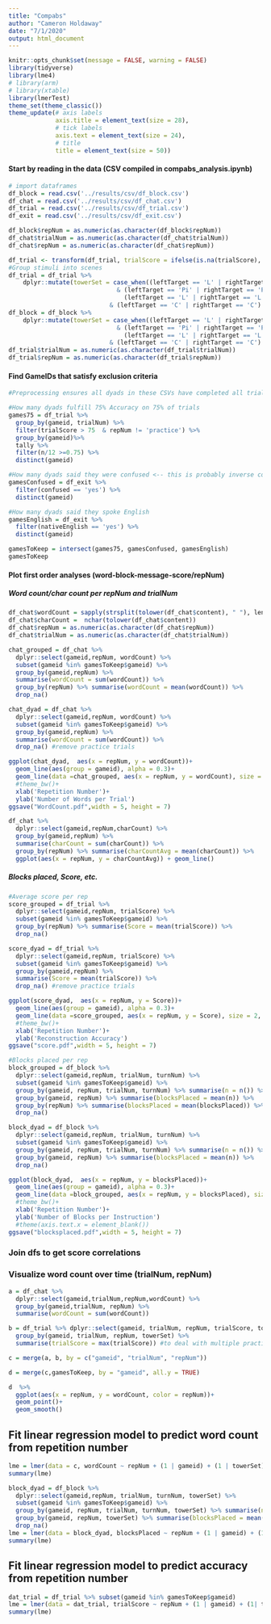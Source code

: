 ```yaml
---
title: "Compabs"
author: "Cameron Holdaway"
date: "7/1/2020"
output: html_document
---
```


```r
knitr::opts_chunk$set(message = FALSE, warning = FALSE)
library(tidyverse)
library(lme4)
# library(arm)
# library(xtable)
library(lmerTest)
theme_set(theme_classic())
theme_update(# axis labels
             axis.title = element_text(size = 28),
             # tick labels
             axis.text = element_text(size = 24),
             # title 
             title = element_text(size = 50))

```
#### Start by reading in the data (CSV compiled in compabs_analysis.ipynb)
```r
# import dataframes
df_block = read.csv('../results/csv/df_block.csv')
df_chat = read.csv('../results/csv/df_chat.csv')
df_trial = read.csv('../results/csv/df_trial.csv')
df_exit = read.csv('../results/csv/df_exit.csv')

df_block$repNum = as.numeric(as.character(df_block$repNum))
df_chat$trialNum = as.numeric(as.character(df_chat$trialNum))
df_chat$repNum = as.numeric(as.character(df_chat$repNum))

df_trial <- transform(df_trial, trialScore = ifelse(is.na(trialScore), score, trialScore)) #fix score variable name change from livetest0 to pilots
#Group stimuli into scenes
df_trial = df_trial %>%
    dplyr::mutate(towerSet = case_when((leftTarget == 'L' | rightTarget == 'L')
                              & (leftTarget == 'Pi' | rightTarget == 'Pi')~ 'L/Pi',
                                (leftTarget == 'L' | rightTarget == 'L')
                            & (leftTarget == 'C' | rightTarget == 'C') ~ 'L/C', TRUE~'C/Pi'))
df_block = df_block %>%
    dplyr::mutate(towerSet = case_when((leftTarget == 'L' | rightTarget == 'L')
                              & (leftTarget == 'Pi' | rightTarget == 'Pi')~ 'L/Pi',
                                (leftTarget == 'L' | rightTarget == 'L')
                            & (leftTarget == 'C' | rightTarget == 'C') ~ 'L/C', TRUE~'C/Pi'))
df_trial$trialNum = as.numeric(as.character(df_trial$trialNum))
df_trial$repNum = as.numeric(as.character(df_trial$repNum))
```

#### Find GameIDs that satisfy exclusion criteria
```r
 
#Preprocessing ensures all dyads in these CSVs have completed all trials

#How many dyads fulfill 75% Accuracy on 75% of trials
games75 = df_trial %>% 
  group_by(gameid, trialNum) %>% 
  filter(trialScore > 75  & repNum != 'practice') %>%
  group_by(gameid)%>% 
  tally %>% 
  filter(n/12 >=0.75) %>% 
  distinct(gameid)

#How many dyads said they were confused <-- this is probably inverse coded...
gamesConfused = df_exit %>% 
  filter(confused == 'yes') %>% 
  distinct(gameid)

#How many dyads said they spoke English
gamesEnglish = df_exit %>% 
  filter(nativeEnglish == 'yes') %>% 
  distinct(gameid)

gamesToKeep = intersect(games75, gamesConfused, gamesEnglish)
gamesToKeep
```

#### Plot first order analyses (word-block-message-score/repNum)
##### Word count/char count per repNum and trialNum
```r
df_chat$wordCount = sapply(strsplit(tolower(df_chat$content), " "), length)
df_chat$charCount =  nchar(tolower(df_chat$content))
df_chat$repNum = as.numeric(as.character(df_chat$repNum))
df_chat$trialNum = as.numeric(as.character(df_chat$trialNum))
```
```r
chat_grouped = df_chat %>% 
  dplyr::select(gameid,repNum, wordCount) %>% 
  subset(gameid %in% gamesToKeep$gameid) %>% 
  group_by(gameid,repNum) %>% 
  summarise(wordCount = sum(wordCount)) %>% 
  group_by(repNum) %>% summarise(wordCount = mean(wordCount)) %>% 
  drop_na()

chat_dyad = df_chat %>% 
  dplyr::select(gameid,repNum, wordCount) %>% 
  subset(gameid %in% gamesToKeep$gameid) %>%
  group_by(gameid,repNum) %>% 
  summarise(wordCount = sum(wordCount)) %>% 
  drop_na() #remove practice trials

ggplot(chat_dyad,  aes(x = repNum, y = wordCount))+
  geom_line(aes(group = gameid), alpha = 0.3)+
  geom_line(data =chat_grouped, aes(x = repNum, y = wordCount), size = 2, color = 'red')+
  #theme_bw()+
  xlab('Repetition Number')+
  ylab('Number of Words per Trial')
ggsave("WordCount.pdf",width = 5, height = 7)

```

```r
df_chat %>% 
  dplyr::select(gameid,repNum,charCount) %>% 
  group_by(gameid,repNum) %>% 
  summarise(charCount = sum(charCount)) %>% 
  group_by(repNum) %>% summarise(charCountAvg = mean(charCount)) %>% 
  ggplot(aes(x = repNum, y = charCountAvg)) + geom_line()
```

##### Blocks placed, Score, etc.
```r
#Average score per rep
score_grouped = df_trial %>% 
  dplyr::select(gameid,repNum, trialScore) %>% 
  subset(gameid %in% gamesToKeep$gameid) %>% 
  group_by(repNum) %>% summarise(Score = mean(trialScore)) %>% 
  drop_na()

score_dyad = df_trial %>% 
  dplyr::select(gameid,repNum, trialScore) %>% 
  subset(gameid %in% gamesToKeep$gameid) %>% 
  group_by(gameid,repNum) %>% 
  summarise(Score = mean(trialScore)) %>% 
  drop_na() #remove practice trials

ggplot(score_dyad,  aes(x = repNum, y = Score))+
  geom_line(aes(group = gameid), alpha = 0.3)+
  geom_line(data =score_grouped, aes(x = repNum, y = Score), size = 2, color = 'red')+
  #theme_bw()+
  xlab('Repetition Number')+
  ylab('Reconstruction Accuracy')
ggsave("score.pdf",width = 5, height = 7)
```

```r
#Blocks placed per rep
block_grouped = df_block %>% 
  dplyr::select(gameid,repNum, trialNum, turnNum) %>% 
  subset(gameid %in% gamesToKeep$gameid) %>% 
  group_by(gameid, repNum, trialNum, turnNum) %>% summarise(n = n()) %>% 
  group_by(gameid, repNum) %>% summarise(blocksPlaced = mean(n)) %>% 
  group_by(repNum) %>% summarise(blocksPlaced = mean(blocksPlaced)) %>% 
  drop_na()

block_dyad = df_block %>% 
  dplyr::select(gameid,repNum, trialNum, turnNum) %>% 
  subset(gameid %in% gamesToKeep$gameid) %>% 
  group_by(gameid, repNum, trialNum, turnNum) %>% summarise(n = n()) %>% 
  group_by(gameid, repNum) %>% summarise(blocksPlaced = mean(n)) %>% 
  drop_na()

ggplot(block_dyad,  aes(x = repNum, y = blocksPlaced))+
  geom_line(aes(group = gameid), alpha = 0.3)+
  geom_line(data =block_grouped, aes(x = repNum, y = blocksPlaced), size = 2, color = 'red')+
  #theme_bw()+
  xlab('Repetition Number')+
  ylab('Number of Blocks per Instruction')
  #theme(axis.text.x = element_blank())
ggsave("blocksplaced.pdf",width = 5, height = 7)
```
### Join dfs to get score correlations


### Visualize word count over time (trialNum, repNum)
```r
a = df_chat %>% 
  dplyr::select(gameid,trialNum,repNum,wordCount) %>% 
  group_by(gameid,trialNum, repNum) %>% 
  summarise(wordCount = sum(wordCount))

b = df_trial %>% dplyr::select(gameid, trialNum, repNum, trialScore, towerSet) %>% 
  group_by(gameid, trialNum, repNum, towerSet) %>% 
  summarise(trialScore = max(trialScore)) #to deal with multiple practices

c = merge(a, b, by = c("gameid", "trialNum", "repNum"))

d = merge(c,gamesToKeep, by = "gameid", all.y = TRUE)

d  %>% 
  ggplot(aes(x = repNum, y = wordCount, color = repNum))+
  geom_point()+
  geom_smooth()
```


## Fit linear regression model to predict word count from repetition number
```r
lme = lmer(data = c, wordCount ~ repNum + (1 | gameid) + (1 | towerSet))
summary(lme)  

```


```r
block_dyad = df_block %>% 
  dplyr::select(gameid,repNum, trialNum, turnNum, towerSet) %>% 
  subset(gameid %in% gamesToKeep$gameid) %>% 
  group_by(gameid, repNum, trialNum, turnNum, towerSet) %>% summarise(n = n()) %>% 
  group_by(gameid, repNum, towerSet) %>% summarise(blocksPlaced = mean(n)) %>% 
  drop_na()
lme = lmer(data = block_dyad, blocksPlaced ~ repNum + (1 | gameid) + (1| towerSet))
summary(lme)   
```
## Fit linear regression model to predict accuracy from repetition number
```r
dat_trial = df_trial %>% subset(gameid %in% gamesToKeep$gameid)
lme = lmer(data = dat_trial, trialScore ~ repNum + (1 | gameid) + (1| towerSet))
summary(lme)   
```